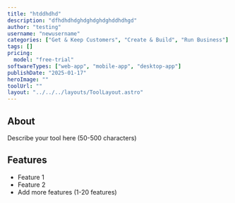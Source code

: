```yaml
---
title: "htddhdhd"
description: "dfhdhdhdghdghdghdghddhdhgd"
author: "testing"
username: "newusername"
categories: ["Get & Keep Customers", "Create & Build", "Run Business"]
tags: []
pricing:
  model: "free-trial"
softwareTypes: ["web-app", "mobile-app", "desktop-app"]
publishDate: "2025-01-17"
heroImage: ""
toolUrl: ""
layout: "../../../layouts/ToolLayout.astro"
---
```

## About
Describe your tool here (50-500 characters)

## Features
- Feature 1
- Feature 2
- Add more features (1-20 features)